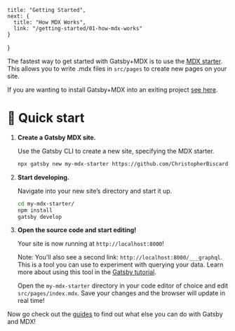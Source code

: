 	title: "Getting Started",
	next: {
	  title: "How MDX Works",
	  link: "/getting-started/01-how-mdx-works"
    }
}

The fastest way to get started with Gatsby+MDX is to use the [MDX
starter](https://github.com/ChristopherBiscardi/gatsby-starter-mdx-basic). This
allows you to write .mdx files in `src/pages` to create new pages on
your site. 

If you are wanting to install Gatsby+MDX into an exiting project [see here](/installation).

# 🚀 Quick start

1.  **Create a Gatsby MDX site.**

    Use the Gatsby CLI to create a new site, specifying the MDX starter.

    ```sh
    npx gatsby new my-mdx-starter https://github.com/ChristopherBiscardi/gatsby-starter-mdx-basic
    ```

1.  **Start developing.**

    Navigate into your new site’s directory and start it up.

    ```sh
    cd my-mdx-starter/
    npm install
    gatsby develop
    ```

1.  **Open the source code and start editing!**

    Your site is now running at `http://localhost:8000`!

    Note: You'll also see a second link:
    `http://localhost:8000/___graphql`. This is a tool you can use to
    experiment with querying your data. Learn more about using this
    tool in the [Gatsby
    tutorial](https://www.gatsbyjs.org/tutorial/part-five/#introducing-graphiql). 

    Open the `my-mdx-starter` directory in your code editor of choice
    and edit `src/pages/index.mdx`. Save your changes and the browser
    will update in real time!

Now go check out the [guides](/guides) to find out what else you can
do with Gatsby and MDX! 
